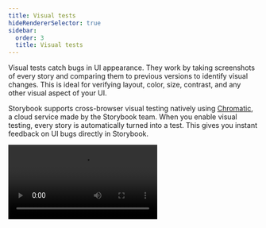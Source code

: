 ```yaml
---
title: Visual tests
hideRendererSelector: true
sidebar:
  order: 3
  title: Visual tests
---
```


Visual tests catch bugs in UI appearance. They work by taking screenshots of every story and comparing them to previous versions to identify visual changes. This is ideal for verifying layout, color, size, contrast, and any other visual aspect of your UI.

Storybook supports cross-browser visual testing natively using [Chromatic](https://www.chromatic.com/storybook/?ref=storybook_site), a cloud service made by the Storybook team. When you enable visual testing, every story is automatically turned into a test. This gives you instant feedback on UI bugs directly in Storybook.

<Video src="../_assets/writing-tests/component-visual-testing-optimized.mp4" />

### Install the addon

Add visual tests to your project by installing `@chromatic-com/storybook`, the official addon by Storybook maintainers:

{/* prettier-ignore-start */}

<CodeSnippets path="chromatic-storybook-add.md" />

{/* prettier-ignore-end */}

<Callout variant="info">
  Storybook 7.6 or higher is required. Read the [migration guide](../migration-guide/index.mdx) to upgrade your project.
</Callout>

### Enable visual tests

When you start Storybook, you'll see a new addon panel for Visual Tests where you can run tests and view results.

![Visual Tests addon enabled](../_assets/writing-tests/vta-enable.png)

To enable visual testing, sign up for [Chromatic](https://www.chromatic.com/start?startWithSignup=true\&ref=storybook_site) and create a project. This will give you access to a fleet of cloud browsers.

![Visual Tests addon project selection](../_assets/writing-tests/vta-select-project.png)

Select a project from your project list to finish setup. If you're setting up the addon for the first time, the configuration files and necessary project identifiers will be added for you automatically.

### Configure

The addon includes configuration options covering most use cases by default. You can also fine-tune the addon configuration to match your project's requirements via the [`./chromatic.config.json`](https://www.chromatic.com/docs/visual-tests-addon/#configure) file. Below are the available options and examples of how to use them.

| Option            | Description                                                                                                                             |
| ----------------- | --------------------------------------------------------------------------------------------------------------------------------------- |
| `projectId`       | Automatically configured. Sets the value for the project identifier <br /> `"projectId": "Project:64cbcde96f99841e8b007d75"`             |
| `buildScriptName` | Optional. Defines the custom Storybook build script <br /> `"buildScriptName": "deploy-storybook"`                                       |
| `debug`           | Optional. Output verbose debugging information to the console. <br /> `"debug": true`                                                    |
| `zip`             | Optional. Recommended for large projects. Configures the addon to deploy your Storybook to Chromatic as a zip file. <br /> `"zip": true` |

```jsonc
// ./chromatic.config.json
{
  "buildScriptName": "deploy-storybook",
  "debug": true,
  "projectId": "Project:64cbcde96f99841e8b007d75",
  "zip": true
}
```

### Run visual tests

Click the ▶️ Play button in the Storybook sidebar to run visual tests. This will send your stories to the cloud to take snapshots and detect visual changes.

![Storybook running visual tests with the addon](../_assets/writing-tests/vta-run-tests.png)

### Review changes

If there are visual changes in your stories, they will be 🟡 highlighted in the sidebar. Click the story and go to the Visual Tests addon panel to see which pixels changed.

If the changes are intentional, ✅ accept them as baselines locally. If the changes aren't intentional, fix the story and rerun the tests using the ▶️ Play button.

![Confirm UI changes in Storybook](../_assets/writing-tests/vta-changes-found.png)

When you finish accepting changes as baselines in the addon, you're ready to push the code to your remote repository. This will sync baselines to the cloud for anyone who checks out your branch.

![Accept UI changes in Storybook](../_assets/writing-tests/vta-changes-accepted.png)

### Automate with CI

The addon is designed to be used in tandem with CI. We recommend using the addon to check for changes during development and then running visual tests in CI as you get ready to merge.

Changes you accept as baselines in the addon will get auto-accepted as baselines in CI so you don’t have to review twice.

1. Add a step to your CI workflow to run Chromatic.

   * [GitHub Actions](https://chromatic.com/docs/github-actions?ref=storybook_docs)
   * [GitLab Pipelines](https://chromatic.com/docs/gitlab?ref=storybook_docs)
   * [Bitbucket Pipelines](https://chromatic.com/docs/bitbucket-pipelines?ref=storybook_docs)
   * [CircleCI](https://chromatic.com/docs/circleci?ref=storybook_docs)
   * [Travis CI](https://chromatic.com/docs/travisci?ref=storybook_docs)
   * [Jenkins](https://chromatic.com/docs/jenkins?ref=storybook_docs)
   * [Azure Pipelines](https://chromatic.com/docs/azure-pipelines?ref=storybook_docs)
   * [Custom CI provider](https://chromatic.com/docs/custom-ci-provider?ref=storybook_docs)

2. Configure your CI to include environment variables to authenticate with Chromatic (project token).

#### PR checks

Once you successfully set up Chromatic in CI, your pull/merge requests will be badged with a UI Tests check. The badge notifies you of test errors or UI changes that need to be verified by your team. Make the check required in your Git provider to prevent accidental UI bugs from being merged.

![PR badge for visual tests](../_assets/writing-tests/vta-prbadge-test.png)

***

### What’s the difference between visual tests and snapshot tests?

[Snapshot tests](./snapshot-testing/snapshot-testing.mdx) compare the rendered markup of every story against known baselines. This means the test compares blobs of HTML and not what the user actually sees. Which in turn, can lead to an increase in false positives as code changes don’t always yield visual changes in the component.

Visual tests compare the rendered pixels of every story against known baselines. Because you're testing the same thing your users actually experience, your tests will be richer and easier to maintain.

**Learn about other UI tests**

* [Test runner](./test-runner.mdx) to automate test execution
* Visual tests for appearance
* [Accessibility tests](./accessibility-testing.mdx) for accessibility
* [Interaction tests](./interaction-testing.mdx) for user behavior simulation
* [Coverage tests](./test-coverage.mdx) for measuring code coverage
* [Snapshot tests](./snapshot-testing/snapshot-testing.mdx) for rendering errors and warnings
* [End-to-end tests](./import-stories-in-tests/stories-in-end-to-end-tests.mdx) for simulating real user scenarios
* [Unit tests](./import-stories-in-tests/stories-in-unit-tests.mdx) for functionality
